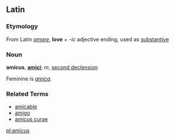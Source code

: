 ==Latin==

===Etymology===
From Latin ''[[amare]]'', '''love''' + ''-ic'' adjective ending, used as [[substantive]]

===Noun===
'''amicus''', '''[[amici]]'''; ''m'', [[second declension]]

Feminine is ''[[amica]]''.

===Related Terms===

*[[amicable]]
*[[amigo]]
*[[amicus curae]]

[[pl:amicus]]